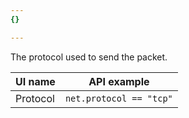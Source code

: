 ```yaml
---
{}

---
```


The protocol used to send the packet.

| UI name  | API example             |
| -------- | ----------------------- |
| Protocol | `net.protocol == "tcp"` |

